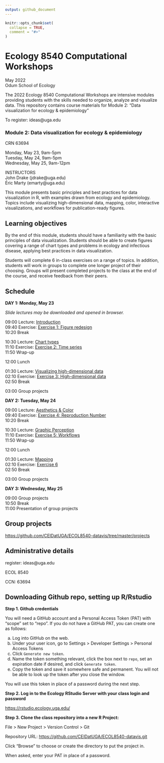 ```yaml
---
output: github_document
---
```


<!-- README.md is generated from README.Rmd. Please edit that file -->

```r
knitr::opts_chunk$set(
  collapse = TRUE,
  comment = "#>"
)
```

# Ecology 8540 Computational Workshops
May 2022  
Odum School of Ecology

The 2022 Ecology 8540 Computational Workshops are intensive modules providing students with the skills needed to organize, analyze and visualize data. This repository contains course materials for Module 2: "Data visualization for ecology & epidemiology" 

To register: ideas@uga.edu

### Module 2: Data visualization for ecology & epidemiology
CRN 63694

Monday, May 23, 9am-5pm  
Tuesday, May 24, 9am-5pm    
Wednesday, May 25, 9am-12pm

INSTRUCTORS  
John Drake (jdrake@uga.edu)  
Éric Marty (emarty@uga.edu)

This module presents basic principles and best practices for data visualization in R, with examples drawn from ecology and epidemiology. Topics include visualizing high-dimensional data, mapping, color, interactive visualizations, and workflows for publication-ready figures.

## Learning objectives

By the end of this module, students should have a familiarity with the basic principles of data visualization. Students should be able to create figures covering a range of chart types and problems in ecology and infectious disease, applying best practices in data visualization.

Students will complete 6 in-class exercises on a range of topics.  In addition, students will work in groups to complete one longer project of their choosing. Groups will present completed projects to the class at the end of the course, and receive feedback from their peers.

## Schedule

**DAY 1: Monday, May 23**

*Slide lectures may be downloaded and opened in browser.*

09:00   Lecture: [Introduction](https://github.com/CEIDatUGA/ECOL8540-datavis/blob/master/lectures/1_introduction.html)	 
09:40   Exercise: [Exercise 1: Figure redesign](https://github.com/CEIDatUGA/ECOL8540-datavis/blob/master/exercises/1_redesign.pdf)	 
10:20   Break

10:30   Lecture: [Chart types](https://github.com/CEIDatUGA/ECOL8540-datavis/blob/master/lectures/2_chart_types.html)	 
11:10   Exercise: [Exercise 2: Time series](https://github.com/CEIDatUGA/ECOL8540-datavis/blob/master/exercises/2_timeseries.pdf)	 
11:50   Wrap-up

12:00   Lunch

01:30   Lecture: [Visualizing high-dimensional data](https://github.com/CEIDatUGA/ECOL8540-datavis/blob/master/lectures/3_high_dimensional_data.html)	 
02:10   Exercise: [Exercise 3: High-dimensional data](https://github.com/CEIDatUGA/ECOL8540-datavis/blob/master/exercises/3_high_dimensional_data.pdf)	 
02:50   Break

03:00    Group projects

**DAY 2: Tuesday, May 24**

09:00   Lecture: [Aesthetics & Color](https://github.com/CEIDatUGA/ECOL8540-datavis/blob/master/lectures/4_aesthetics_color.html)	 
09:40   Exercise: [Exercise 4: Reproduction Number]()	 
10:20   Break

10:30   Lecture: [Graphic Perception](https://github.com/CEIDatUGA/ECOL8540-datavis/blob/master/lectures/5_perception.html)	 
11:10   Exercise: [Exercise 5: Workflows]()	 
11:50   Wrap-up

12:00   Lunch

01:30   Lecture: [Mapping](https://github.com/CEIDatUGA/ECOL8540-datavis/blob/master/lectures/6_maps.html)	 
02:10   Exercise: [Exercise 6](https://github.com/CEIDatUGA/ECOL8540-datavis/blob/master/lectures/6_maps.html)	 
02:50   Break

03:00   Group projects

**DAY 3: Wednesday, May 25**

09:00   Group projects  
10:50   Break  
11:00   Presentation of group projects  

## Group projects

<https://github.com/CEIDatUGA/ECOL8540-datavis/tree/master/projects>

## Administrative details

register: ideas@uga.edu

ECOL 8540  

CCN: 63694

## Downloading Github repo, setting up R/Rstudio

**Step 1. Github credentials**

You will need a GitHub account and a Personal Access Token (PAT) with "scope" set to "repo". If you do not have a GitHub PAT, you can create one as follows: 

a. Log into GitHub on the web.
b. Under your user icon, go to Settings > Developer Settings > Personal Access Tokens
c. Click `Generate new token`.
d. Name the token something relevant, click the box next to `repo`, set an expiration date if desired, and click `Generate token`.  
e. Copy the token and save it somewhere safe and permanent. You will not be able to look up the token after you close the window.

You will use this token in place of a password during the next step.

**Step 2. Log in to the Ecology RStudio Server with your class login and password**

<https://rstudio.ecology.uga.edu/> 

**Step 3. Clone the class repository into a new R Project:**

File > New Project > Version Control > Git

Repository URL: <https://github.com/CEIDatUGA/ECOL8540-datavis.git>

Click "Browse" to choose or create the directory to put the project in. 

When asked, enter your PAT in place of a password.